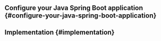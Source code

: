 
<GuideTip />

## Configure your Java Spring Boot application \{#configure-your-java-spring-boot-application}

<ConfigureApplication />

## Implementation \{#implementation}

<Implementation />
